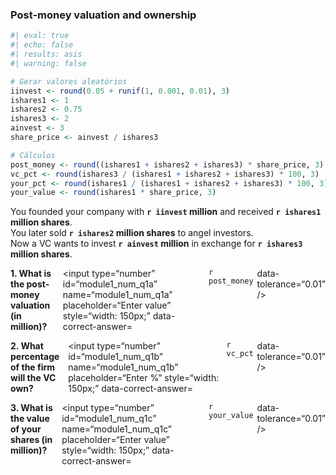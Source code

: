 
### Post-money valuation and ownership



```r
#| eval: true
#| echo: false
#| results: asis
#| warning: false

# Gerar valores aleatórios
iinvest <- round(0.05 + runif(1, 0.001, 0.01), 3)
ishares1 <- 1
ishares2 <- 0.75
ishares3 <- 2
ainvest <- 3
share_price <- ainvest / ishares3

# Cálculos
post_money <- round((ishares1 + ishares2 + ishares3) * share_price, 3)
vc_pct <- round(ishares3 / (ishares1 + ishares2 + ishares3) * 100, 3)
your_pct <- round(ishares1 / (ishares1 + ishares2 + ishares3) * 100, 3)
your_value <- round(ishares1 * share_price, 3)
```



You founded your company with **`r iinvest` million** and received **`r ishares1` million shares**.  
You later sold **`r ishares2` million shares** to angel investors.  
Now a VC wants to invest **`r ainvest` million** in exchange for **`r ishares3` million shares**.


::: {.question-block}

<form onsubmit="event.preventDefault();" style="display: flex; flex-direction: row; gap: 6px;">
  <span><strong>1. What is the post-money valuation (in million)?</strong></span>
  <input type="number" id="module1_num_q1a" name="module1_num_q1a" placeholder="Enter value" style="width: 150px;"
         data-correct-answer=`r post_money` data-tolerance="0.01" />
</form>

<div id="feedback-module1_num_q1a" class="feedback" data-status="" style="display:none;">
✅ Post-money = (Total shares) × (Price per share)  
= (`r ishares1 + ishares2 + ishares3`) × (`r round(share_price,3)`) = **`r post_money` million**
</div>

:::

::: {.question-block}

<form onsubmit="event.preventDefault();" style="display: flex; flex-direction: row; gap: 6px;">
  <span><strong>2. What percentage of the firm will the VC own?</strong></span>
  <input type="number" id="module1_num_q1b" name="module1_num_q1b" placeholder="Enter %" style="width: 150px;"
         data-correct-answer=`r vc_pct` data-tolerance="0.01" />
</form>

<div id="feedback-module1_num_q1b" class="feedback" data-status="" style="display:none;">
✅ VC Ownership = `r ishares3` / (`r ishares1 + ishares2 + ishares3`) × 100 = **`r vc_pct`%**
</div>

:::

::: {.question-block}

<form onsubmit="event.preventDefault();" style="display: flex; flex-direction: row; gap: 6px;">
  <span><strong>3. What is the value of your shares (in million)?</strong></span>
  <input type="number" id="module1_num_q1c" name="module1_num_q1c" placeholder="Enter value" style="width: 150px;"
         data-correct-answer=`r your_value` data-tolerance="0.01" />
</form>

<div id="feedback-module1_num_q1c" class="feedback" data-status="" style="display:none;">
✅ Value = `r ishares1` × `r round(share_price,3)` = **`r your_value` million**
</div>

:::
